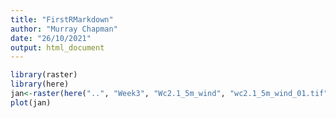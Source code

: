 ```yaml
---
title: "FirstRMarkdown"
author: "Murray Chapman"
date: "26/10/2021"
output: html_document
---
```


```r
library(raster)
library(here)
jan<-raster(here("..", "Week3", "Wc2.1_5m_wind", "wc2.1_5m_wind_01.tif"))
plot(jan)
```
